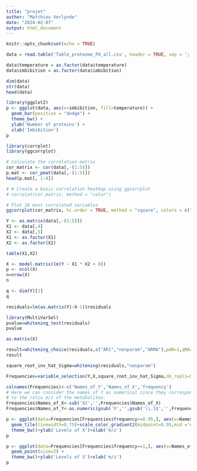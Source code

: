 ---
title: "projet"
author: "Matthieu Verlynde"
date: "2024-02-07"
output: html_document
---

```{r setup, include=FALSE}
knitr::opts_chunk$set(echo = TRUE)
```


```{r cars}
data = read.table('Table_proteome_FH_all.csv', header = TRUE, sep = ';', dec = ',')

data$temperature = as.factor(data$temperature)
data$imbibition = as.factor(data$imbibition)
```


```{r}
dim(data)
str(data)
head(data)
```

```{r}
library(ggplot2)
p <- ggplot(data, aes(x=imbibition, fill=temperature)) +
  geom_bar(position = "dodge") +
  theme_bw() +
  ylab('Number of proteins') +
  xlab('Imbibition')
p
```

```{r}
library(corrplot)
library(ggcorrplot)

# Calculate the correlation matrix
cor_matrix <- cor(data[,-(1:5)])
p.mat <- cor_pmat(data[,-(1:5)])
head(p.mat[, 1:4])

# # Create a basic correlation heatmap using ggcorrplot
# corrplot(cor_matrix, method = "color")

# Plot 10 most correlated variables
ggcorrplot(cor_matrix, hc.order = TRUE, method = "square", colors = c("blue", "white", "red"), p.mat = p.mat, insig = 'blank', title = "Correlation plot of the variables")

```

```{r}
Y <- as.matrix(data[,-(1:5)])
X1 <- data[,4]
X2 <- data[,5]
X1 <- as.factor(X1)
X2 <- as.factor(X2)
```

```{r}
table(X1,X2)
```


```{r}
X <- model.matrix(lm(Y ~ X1 * X2 + 0))
p <- ncol(X)
n=nrow(X)
n
```

```{r}
q <- dim(Y)[2]
q
```

```{r}
residuals=lm(as.matrix(Y)~X-1)$residuals
```

```{r}
library(MultiVarSel)
pvalue=whitening_test(residuals)
pvalue
```

```{r}
as.matrix(X)
```

```{r}
result=whitening_choice(residuals,c("AR1","nonparam","ARMA"),pAR=1,qMA=1)
result
```

```{r}
square_root_inv_hat_Sigma=whitening(residuals,"nonparam")
```


```{r}
Frequencies=variable_selection(Y,X,square_root_inv_hat_Sigma,nb_repli=50,parallel=FALSE)
```


```{r}
colnames(Frequencies)<-c('Names_of_Y','Names_of_X','frequency')
# Here we can consider the names of Y as numerical since they correspond
# to the ratio m/z of the metabolites.
Frequencies$Names_of_X<-sub('X2','',Frequencies$Names_of_X)
Frequencies$Names_of_Y<-as.numeric(gsub('X','',gsub('\\.1$','',Frequencies$Names_of_Y)))

p <- ggplot(data=Frequencies[Frequencies$frequency>=0.95,], aes(x=Names_of_Y,y=Names_of_X,color=frequency)) +
  geom_tile(linewidth=0.75)+scale_color_gradient2(midpoint=0.95,mid ='orange') +
  theme_bw()+ylab('Levels of X')+xlab('m/z')
p
```


```{r}
p <- ggplot(data=Frequencies[Frequencies$frequency==1,], aes(x=Names_of_Y,y=Names_of_X,color=Names_of_X)) +
  geom_point(size=2) +
  theme_bw()+ylab('Levels of X')+xlab('m/z')
p
```


